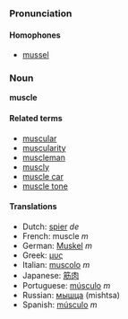 ===Pronunciation===
====Homophones====
*[[mussel]]

===Noun===
'''muscle'''

====Related terms====
*[[muscular]]
*[[muscularity]]
*[[muscleman]]
*[[muscly]]
*[[muscle car]]
*[[muscle tone]]

====Translations====
*Dutch: [[spier]] ''de''
*French: muscle ''m''
*German: [[Muskel]] ''m''
*Greek: [[μυς]]
*Italian: [[muscolo]] ''m''
*Japanese: [[筋肉]]
*Portuguese: [[músculo]] ''m''
*Russian: [[мышца]] (mishtsa)
*Spanish: [[músculo]] ''m''